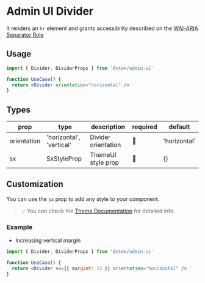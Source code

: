 
<Meta title="design-system/components/Divider" />

# Admin UI Divider

It renders an `hr` element and grants accessibility described on the [WAI-ARIA Separator Role](https://www.w3.org/TR/wai-aria-1.1/#separator)

## Usage

```jsx
import { Divider, DividerProps } from '@vtex/admin-ui'

function UseCase() {
  return <Divider orientation="horizontal" />
}
```

## Types

| prop        | type                     | description         | required | default      |
| ----------- | ------------------------ | ------------------- | -------- | ------------ |
| orientation | 'horizontal', 'vertical' | Divider orientation | 🚫       | 'horizontal' |
| sx          | SxStyleProp              | ThemeUI style prop  | 🚫       | {}           |

## Customization

You can use the `sx` prop to add any style to your component.

> 💡 You can check the [Theme Documentation](https://admin-ui.vercel.app/?path=/story/design-system-theme--page) for detailed info.

### Example

- Increasing vertical margin

```jsx
import { Divider, DividerProps } from '@vtex/admin-ui'

function UseCase() {
  return <Divider sx={{ marginY: 13 }} orientation="horizontal" />
}
```
